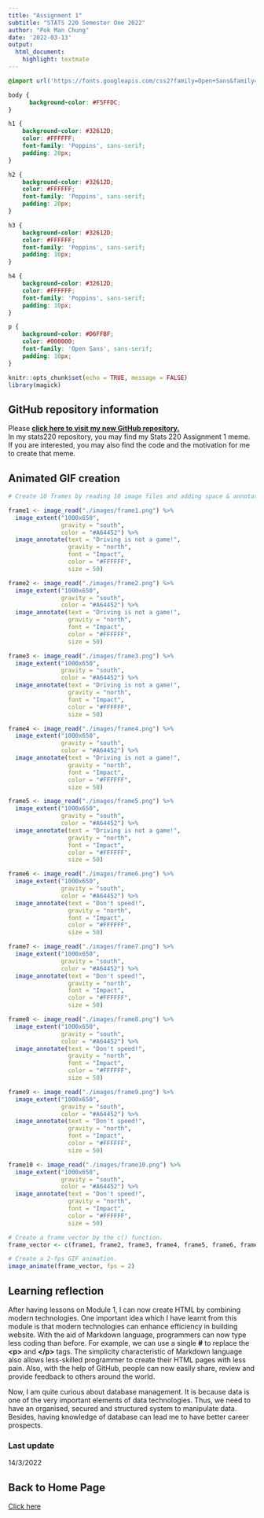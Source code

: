 ---
title: "Assignment 1"
subtitle: "STATS 220 Semester One 2022"
author: "Pok Man Chung"
date: '2022-03-13'
output: 
  html_document: 
    highlight: textmate
---

```{css}
@import url('https://fonts.googleapis.com/css2?family=Open+Sans&family=Poppins:wght@700&display=swap');

body {
      background-color: #F5FFDC;
}

h1 {
    background-color: #32612D;
    color: #FFFFFF;
    font-family: 'Poppins', sans-serif;
    padding: 20px;
}

h2 {
    background-color: #32612D;
    color: #FFFFFF;
    font-family: 'Poppins', sans-serif;
    padding: 20px;
}

h3 {
    background-color: #32612D;
    color: #FFFFFF;
    font-family: 'Poppins', sans-serif;
    padding: 10px;
}

h4 {
    background-color: #32612D;
    color: #FFFFFF;
    font-family: 'Poppins', sans-serif;
    padding: 10px;
}

p {
    background-color: #D6FFBF;
    color: #000000;
    font-family: 'Open Sans', sans-serif;
    padding: 10px;
}

```

```{r setup, include=FALSE}
knitr::opts_chunk$set(echo = TRUE, message = FALSE)
library(magick)
```

## GitHub repository information
Please [**click here to visit my new GitHub repository.**](https://github.com/220pmc/stats220)  
In my stats220 repository, you may find my Stats 220 Assignment 1 meme.  
If you are interested, you may also find the code and the motivation for me to create that meme.

## Animated GIF creation
```{r gif_creation}
# Create 10 frames by reading 10 image files and adding space & annotations at the top of each image.

frame1 <- image_read("./images/frame1.png") %>%
  image_extent("1000x650",
               gravity = "south",
               color = "#A64452") %>%
  image_annotate(text = "Driving is not a game!",
                 gravity = "north",
                 font = "Impact",
                 color = "#FFFFFF",
                 size = 50)

frame2 <- image_read("./images/frame2.png") %>%
  image_extent("1000x650",
               gravity = "south",
               color = "#A64452") %>%
  image_annotate(text = "Driving is not a game!",
                 gravity = "north",
                 font = "Impact",
                 color = "#FFFFFF",
                 size = 50)

frame3 <- image_read("./images/frame3.png") %>%
  image_extent("1000x650",
               gravity = "south",
               color = "#A64452") %>%
  image_annotate(text = "Driving is not a game!",
                 gravity = "north",
                 font = "Impact",
                 color = "#FFFFFF",
                 size = 50)

frame4 <- image_read("./images/frame4.png") %>%
  image_extent("1000x650",
               gravity = "south",
               color = "#A64452") %>%
  image_annotate(text = "Driving is not a game!",
                 gravity = "north",
                 font = "Impact",
                 color = "#FFFFFF",
                 size = 50)

frame5 <- image_read("./images/frame5.png") %>%
  image_extent("1000x650",
               gravity = "south",
               color = "#A64452") %>%
  image_annotate(text = "Driving is not a game!",
                 gravity = "north",
                 font = "Impact",
                 color = "#FFFFFF",
                 size = 50)

frame6 <- image_read("./images/frame6.png") %>%
  image_extent("1000x650",
               gravity = "south",
               color = "#A64452") %>%
  image_annotate(text = "Don't speed!",
                 gravity = "north",
                 font = "Impact",
                 color = "#FFFFFF",
                 size = 50)

frame7 <- image_read("./images/frame7.png") %>%
  image_extent("1000x650",
               gravity = "south",
               color = "#A64452") %>%
  image_annotate(text = "Don't speed!",
                 gravity = "north",
                 font = "Impact",
                 color = "#FFFFFF",
                 size = 50)

frame8 <- image_read("./images/frame8.png") %>%
  image_extent("1000x650",
               gravity = "south",
               color = "#A64452") %>%
  image_annotate(text = "Don't speed!",
                 gravity = "north",
                 font = "Impact",
                 color = "#FFFFFF",
                 size = 50)

frame9 <- image_read("./images/frame9.png") %>%
  image_extent("1000x650",
               gravity = "south",
               color = "#A64452") %>%
  image_annotate(text = "Don't speed!",
                 gravity = "north",
                 font = "Impact",
                 color = "#FFFFFF",
                 size = 50)

frame10 <- image_read("./images/frame10.png") %>%
  image_extent("1000x650",
               gravity = "south",
               color = "#A64452") %>%
  image_annotate(text = "Don't speed!",
                 gravity = "north",
                 font = "Impact",
                 color = "#FFFFFF",
                 size = 50)

# Create a frame vector by the c() function.
frame_vector <- c(frame1, frame2, frame3, frame4, frame5, frame6, frame7, frame8, frame9, frame10)

# Create a 2-fps GIF animation.
image_animate(frame_vector, fps = 2)

```


## Learning reflection
After having lessons on Module 1, I can now create HTML by combining modern technologies. One important idea which I have learnt from this module is that modern technologies can enhance efficiency in building website. With the aid of Markdown language, programmers can now type less coding than before. For example, we can use a single **#** to replace the **\<p>** and **\</p>** tags. The simplicity characteristic of Markdown language also allows less-skilled programmer to create their HTML pages with less pain. Also, with the help of GitHub, people can now easily share, review and provide feedback to others around the world.

Now, I am quite curious about database management. It is because data is one of the very important elements of data technologies. Thus, we need to have an organised, secured and structured system to manipulate data. Besides, having knowledge of database can lead me to have better career prospects.

### Last update
14/3/2022

## Back to Home Page
[Click here](https://220pmc.github.io/portfolio/)